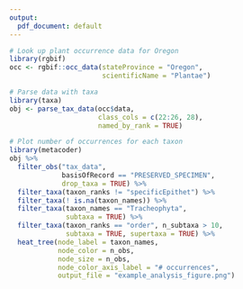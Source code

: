```yaml
---
output:
  pdf_document: default
---
```


```r
# Look up plant occurrence data for Oregon
library(rgbif)
occ <- rgbif::occ_data(stateProvince = "Oregon",
                       scientificName = "Plantae")

# Parse data with taxa
library(taxa)
obj <- parse_tax_data(occ$data,
                      class_cols = c(22:26, 28),
                      named_by_rank = TRUE)

# Plot number of occurrences for each taxon
library(metacoder)
obj %>% 
  filter_obs("tax_data",
             basisOfRecord == "PRESERVED_SPECIMEN",
             drop_taxa = TRUE) %>%
  filter_taxa(taxon_ranks != "specificEpithet") %>%
  filter_taxa(! is.na(taxon_names)) %>%
  filter_taxa(taxon_names == "Tracheophyta",
              subtaxa = TRUE) %>%
  filter_taxa(taxon_ranks == "order", n_subtaxa > 10,
              subtaxa = TRUE, supertaxa = TRUE) %>%
  heat_tree(node_label = taxon_names,
            node_color = n_obs,
            node_size = n_obs,
            node_color_axis_label = "# occurrences",
            output_file = "example_analysis_figure.png")
```

